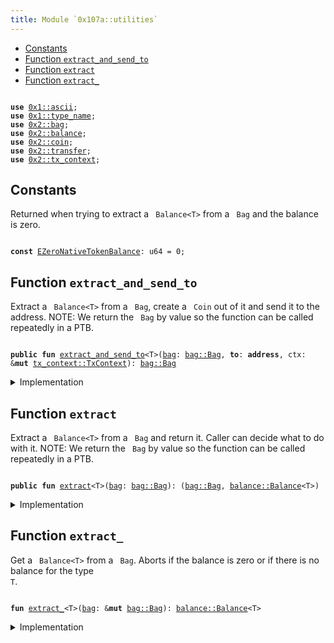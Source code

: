 ```yaml
---
title: Module `0x107a::utilities`
---
```




-  [Constants](#@Constants_0)
-  [Function `extract_and_send_to`](#0x107a_utilities_extract_and_send_to)
-  [Function `extract`](#0x107a_utilities_extract)
-  [Function `extract_`](#0x107a_utilities_extract_)


<pre><code>
<b>use</b> <a href="../move-stdlib/ascii.md#0x1_ascii">0x1::ascii</a>;
<b>use</b> <a href="../move-stdlib/type_name.md#0x1_type_name">0x1::type_name</a>;
<b>use</b> <a href="../iota-framework/bag.md#0x2_bag">0x2::bag</a>;
<b>use</b> <a href="../iota-framework/balance.md#0x2_balance">0x2::balance</a>;
<b>use</b> <a href="../iota-framework/coin.md#0x2_coin">0x2::coin</a>;
<b>use</b> <a href="../iota-framework/transfer.md#0x2_transfer">0x2::transfer</a>;
<b>use</b> <a href="../iota-framework/tx_context.md#0x2_tx_context">0x2::tx_context</a>;
</code></pre>



<Link id="@Constants_0"></Link>

## Constants


<Link id="0x107a_utilities_EZeroNativeTokenBalance"></Link>

Returned when trying to extract a <code>
Balance&lt;T&gt;</code> from a <code>
Bag</code> and the balance is zero.


<pre><code>
<b>const</b> <a href="utilities.md#0x107a_utilities_EZeroNativeTokenBalance">EZeroNativeTokenBalance</a>: u64 = 0;
</code></pre>



<Link id="0x107a_utilities_extract_and_send_to"></Link>

## Function `extract_and_send_to`

Extract a <code>
Balance&lt;T&gt;</code> from a <code>
Bag</code>, create a <code>
Coin</code> out of it and send it to the address.
NOTE: We return the <code>
Bag</code> by value so the function can be called repeatedly in a PTB.


<pre><code>
<b>public</b> <b>fun</b> <a href="utilities.md#0x107a_utilities_extract_and_send_to">extract_and_send_to</a>&lt;T&gt;(<a href="../iota-framework/bag.md#0x2_bag">bag</a>: <a href="../iota-framework/bag.md#0x2_bag_Bag">bag::Bag</a>, <b>to</b>: <b>address</b>, ctx: &<b>mut</b> <a href="../iota-framework/tx_context.md#0x2_tx_context_TxContext">tx_context::TxContext</a>): <a href="../iota-framework/bag.md#0x2_bag_Bag">bag::Bag</a>
</code></pre>



<details>
<summary>Implementation</summary>


<pre><code>
<b>public</b> <b>fun</b> <a href="utilities.md#0x107a_utilities_extract_and_send_to">extract_and_send_to</a>&lt;T&gt;(<b>mut</b> <a href="../iota-framework/bag.md#0x2_bag">bag</a>: Bag, <b>to</b>: <b>address</b>, ctx: &<b>mut</b> TxContext): Bag \{
    <b>let</b> <a href="../iota-framework/coin.md#0x2_coin">coin</a> = <a href="../iota-framework/coin.md#0x2_coin_from_balance">coin::from_balance</a>(<a href="utilities.md#0x107a_utilities_extract_">extract_</a>&lt;T&gt;(&<b>mut</b> <a href="../iota-framework/bag.md#0x2_bag">bag</a>), ctx);
    <a href="../iota-framework/transfer.md#0x2_transfer_public_transfer">transfer::public_transfer</a>(<a href="../iota-framework/coin.md#0x2_coin">coin</a>, <b>to</b>);
    <a href="../iota-framework/bag.md#0x2_bag">bag</a>
}
</code></pre>



</details>

<Link id="0x107a_utilities_extract"></Link>

## Function `extract`

Extract a <code>
Balance&lt;T&gt;</code> from a <code>
Bag</code> and return it. Caller can decide what to do with it.
NOTE: We return the <code>
Bag</code> by value so the function can be called repeatedly in a PTB.


<pre><code>
<b>public</b> <b>fun</b> <a href="utilities.md#0x107a_utilities_extract">extract</a>&lt;T&gt;(<a href="../iota-framework/bag.md#0x2_bag">bag</a>: <a href="../iota-framework/bag.md#0x2_bag_Bag">bag::Bag</a>): (<a href="../iota-framework/bag.md#0x2_bag_Bag">bag::Bag</a>, <a href="../iota-framework/balance.md#0x2_balance_Balance">balance::Balance</a>&lt;T&gt;)
</code></pre>



<details>
<summary>Implementation</summary>


<pre><code>
<b>public</b> <b>fun</b> <a href="utilities.md#0x107a_utilities_extract">extract</a>&lt;T&gt;(<b>mut</b> <a href="../iota-framework/bag.md#0x2_bag">bag</a>: Bag): (Bag, Balance&lt;T&gt;) \{
    <b>let</b> <a href="../iota-framework/balance.md#0x2_balance">balance</a> = <a href="utilities.md#0x107a_utilities_extract_">extract_</a>&lt;T&gt;(&<b>mut</b> <a href="../iota-framework/bag.md#0x2_bag">bag</a>);
    (<a href="../iota-framework/bag.md#0x2_bag">bag</a>, <a href="../iota-framework/balance.md#0x2_balance">balance</a>)
}
</code></pre>



</details>

<Link id="0x107a_utilities_extract_"></Link>

## Function `extract_`

Get a <code>
Balance&lt;T&gt;</code> from a <code>
Bag</code>.
Aborts if the balance is zero or if there is no balance for the type <code>
T</code>.


<pre><code>
<b>fun</b> <a href="utilities.md#0x107a_utilities_extract_">extract_</a>&lt;T&gt;(<a href="../iota-framework/bag.md#0x2_bag">bag</a>: &<b>mut</b> <a href="../iota-framework/bag.md#0x2_bag_Bag">bag::Bag</a>): <a href="../iota-framework/balance.md#0x2_balance_Balance">balance::Balance</a>&lt;T&gt;
</code></pre>



<details>
<summary>Implementation</summary>


<pre><code>
<b>fun</b> <a href="utilities.md#0x107a_utilities_extract_">extract_</a>&lt;T&gt;(<a href="../iota-framework/bag.md#0x2_bag">bag</a>: &<b>mut</b> Bag): Balance&lt;T&gt; \{
    <b>let</b> key = <a href="../move-stdlib/type_name.md#0x1_type_name_get">type_name::get</a>&lt;T&gt;().into_string();

    // This call aborts <b>if</b> the key doesn't exist.
    <b>let</b> <a href="../iota-framework/balance.md#0x2_balance">balance</a> : Balance&lt;T&gt; = <a href="../iota-framework/bag.md#0x2_bag">bag</a>.remove(key);

    <b>assert</b>!(<a href="../iota-framework/balance.md#0x2_balance">balance</a>.value() != 0, <a href="utilities.md#0x107a_utilities_EZeroNativeTokenBalance">EZeroNativeTokenBalance</a>);

    <a href="../iota-framework/balance.md#0x2_balance">balance</a>
}
</code></pre>



</details>

